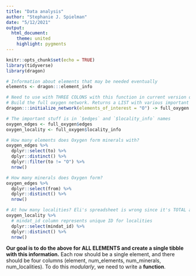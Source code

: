 ```yaml
---
title: "Data analysis"
author: "Stephanie J. Spielman"
date: "5/12/2021"
output: 
  html_document:
    theme: united
    highlight: pygments
---
```


```r
knitr::opts_chunk$set(echo = TRUE)
library(tidyverse)
library(dragon)

# Information about elements that may be needed eventually
elements <- dragon:::element_info
```


```r
# Need to use with THREE COLONS with this function in current version of dragon 
# Build the full oxygen network. Returns a LIST with various important stuff.
dragon:::initialize_network(elements_of_interest = "O") -> full_oxygen

# The important stuff is in `$edges` and `$locality_info` names
oxygen_edges <- full_oxygen$edges 
oxygen_locality <- full_oxygen$locality_info 

# How many elements does Oxygen form minerals with?
oxygen_edges %>%
  dplyr::select(to) %>%
  dplyr::distinct() %>%
  dplyr::filter(to != "O") %>%
  nrow()

# How many minerals does Oxygen form?
oxygen_edges %>%
  dplyr::select(from) %>%
  dplyr::distinct() %>%
  nrow()

# At how many localities? Eli's spreadsheet is wrong since it's TOTAL and not distinct.
oxygen_locality %>%
  # mindat_id column represents unique ID for localities
  dplyr::select(mindat_id) %>%
  dplyr::distinct() %>%
  nrow()
```

**Our goal is to do the above for ALL ELEMENTS and create a single tibble with this information.** Each row should be a single element, and there should be four columns (element, num_elements, num_minerals, num_localities). To do this _modularly_, we need to write a **function**. 